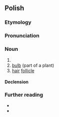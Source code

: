 {{also|cebulką}}
==Polish==

===Etymology===
{{suffix|pl|cebula|ka}}

===Pronunciation===
{{pl-p|a=LL-Q809 (pol)-KaMan-cebulka.wav}}

===Noun===
{{pl-noun|f}}

# {{diminutive of|pl|cebula}}
# [[bulb]] (part of a plant)
# [[hair]] [[follicle]]

====Declension====
{{pl-decl-noun-f}}

===Further reading===
* {{R:pl:WSJP}}
* {{R:pl:PWN}}

{{C|pl|Alliums|Hair}}